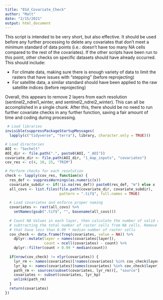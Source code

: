 ```yaml
---
title: "01d_Covariate_Check"
author: "Matt"
date: "2/15/2021"
output: html_document
---
```


This script is intended to be very short, but also effective. It should be used before any further processing to delete any covariates that don't meet a minimum standard of data points (i.e.: doesn't have too many NA cells compared to the rest of the covariates). If the other scripts have been run to this point, other checks on specific datasets should have already occurred. This should include:

* For climate data, making sure there is enough variety of data to limit the rasters that have issues with "stepping" (before reprojecting)
* For satellite data, a similar standard should have been applied to the raw satellite indices (before reprojecting)

Overall, this appears to remove 2 layers from each resolution (sentinel2_ndrei1_winter, and sentinel2_ndrei2_winter). This can all be accomplished in a single chunk. After this, there should be no need to run further covariate checks in any further function, saving a fair amount of time and coding during processing.

```r
 # Load libraries
invisible(suppressPackageStartupMessages(
  lapply(c("tidyverse", "terra"), library, character.only = TRUE)))

# Load directories
AOI <- "Sechelt"
AOI_dir <- file.path(".", paste0(AOI, "_AOI"))
covariate_dir <- file.path(AOI_dir, "1_map_inputs", "covariates")
cov_res <- c(4, 10, 25, "TRIM")

# Perform checks for each resolution
check <- lapply(cov_res, function(x) {
  res_def <- suppressWarnings(as.numeric(x))
  covariate_subdir <- if(!is.na(res_def)) paste0(res_def, "m") else x
  all_covs <- list.files(file.path(covariate_dir, covariate_subdir), 
                         pattern = ".tif$", full.names = TRUE)
  
  # Load covariates and enforce proper naming
  covariates <- rast(all_covs) %>% 
    setNames(gsub(".tif$", "", basename(all_covs)))
  
  # Count NA Values in each layer, then calculate the number of valid cells by
  # subtracting the total number of raster cells from NA cells. Remove layers
  # that have less than 0.99 * median number of raster cells
  cov_check <- data.frame(freq(covariates, value = NA)) %>% 
    dplyr::mutate(layer = names(covariates[layer]), 
                  count = ncell(covariates) - count) %>% 
    dplyr::filter(count > 0.99 * median(count))
  
  if(nrow(cov_check) != nlyr(covariates)) {
    lyr_rm <- names(covariates)[!names(covariates) %in% cov_check$layer]
    lyr_kp <- names(covariates)[names(covariates) %in% cov_check$layer]
    path_rm <- sources(subset(covariates, lyr_rm))[, "source"]
    covariates <- subset(covariates, lyr_kp)
    unlink(path_rm)
  }
  return(covariates)
})

```
